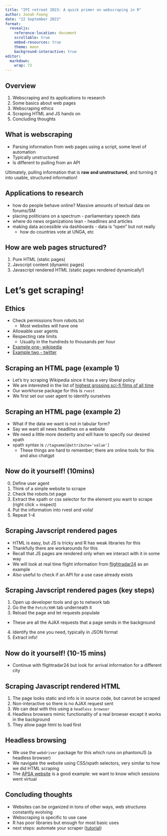 ---
title: "IPI retreat 2023: A quick primer on webscraping in R"
author: Jonah Foong
date: "22 September 2023"
format: 
  revealjs:
    reference-location: document
    scrollable: true
    embed-resources: true
    theme: moon
    background-interactive: true
editor: 
  markdown: 
    wrap: 72
---

## Overview

1. Webscraping and its applications to research
2. Some basics about web pages
3. Webscraping ethics
4. Scraping HTML and JS hands on
5. Concluding thoughts

## What is webscraping

- Parsing information from web pages using a script, some level of automation
- Typically unstructured
- Is different to pulling from an API

Ultimately, pulling information that is **raw and unstructured**, and turning it into usable, structured information!

## Applications to research 

- how do people behave online? Massive amounts of textual data on forums/SM
- placing politicians on a spectrum - parliamentary speech data
- where do news organizations lean - headlines and articles
- making data accessible via dashboards - data is "open" but not really
  - how do countries vote at UNGA, etc

## How are web pages structured?

1. Pure HTML (static pages)
2. Javscript content (dynamic pages)
3. Javascript rendered HTML (static pages rendered dynamically!)

<!-- ::: {.panel-tabset} -->

<!-- ### HTML -->

<!-- - Information you want can be found in source code -->


<!-- ### Javscript -->

<!-- - Information you want cannot be found in source code -->


<!-- ::: -->

# Let's get scraping!

## Ethics

- Check permissions from robots.txt
  - Most websites will have one
- Allowable user agents
- Respecting rate limits
  - Usually in the hundreds to thousands per hour

- [Example one- wikipedia](https://en.wikipedia.org/robots.txt){target="_blank"}
- [Example two - twitter](https://twitter.com/robots.txt){target="_blank"}


## Scraping an HTML page (example 1)

- Let's try scraping Wikipedia since it has a very liberal policy
- We are interested in the list of [highest grossing sci-fi films of all time](https://en.wikipedia.org/wiki/List_of_highest-grossing_science_fiction_films)
- Our workhorse package for this is `rvest`
- We first set our user agent to identify ourselves

## Scraping an HTML page (example 2)

- What if the data we want is not in tabular form?
- Say we want all news headlines on a website
- We need a little more dexterity and will have to specify our desired xpath
- xpath syntax is `//tagname[@attribute='value']`
  - These things are hard to remember; there are online tools for this and also chatgpt

## Now do it yourself! (10mins)

0. Define user agent
1. Think of a simple website to scrape
2. Check the robots.txt page
3. Extract the xpath or css selector for the element you want to scrape (right click + inspect)
4. Put the information into rvest and voila!
5. Repeat 1-4 

## Scraping Javscript rendered pages

- HTML is easy, but JS is tricky and R has weak libraries for this
- Thankfully there are workarounds for this
- Recall that JS pages are rendered only when we interact with it in some way
- We will look at real time flight information from [flightradar24](https://www.flightradar24.com/) as an example
- Also useful to check if an API for a use case already exists

## Scraping Javscript rendered pages (key steps)

1. Open up developer tools and go to network tab
2. Go the the `Fetch/XHR` tab underneath it
3. Reload the page and let requests populate
  - These are all the AJAX requests that a page sends in the background
4. Identify the one you need, typically in JSON format
5. Extract info!

## Now do it yourself! (10-15 mins)

- Continue with flightradar24 but look for arrival information for a different city

## Scraping Javascript rendered HTML

1. The page looks static and info is in source code, but cannot be scraped
2. Non-interactive so there is no AJAX request sent
3. We can deal with this using a `headless browser`
4. Headless browsers mimic functionality of a real browser except it works in the background
5. They allow page html to load first

## Headless browsing

- We use the `webdriver` package for this which runs on phantomJS (a headless browser)
- We navigate the website using CSS/xpath selectors, very similar to how we did HTML scraping
- The [APSA website](https://convention2.allacademic.com/one/apsa/apsa23/index.php) is a good example: we want to know which sessions went virtual


## Concluding thoughts

- Websites can be organized in tons of other ways, web structures constantly evolving
- Webscraping is specific to use case
- R has poor libraries but enough for most basic uses
- next steps: automate your scraper ([tutorial](https://jonfoong.github.io/writings/rscrapergcp/))








